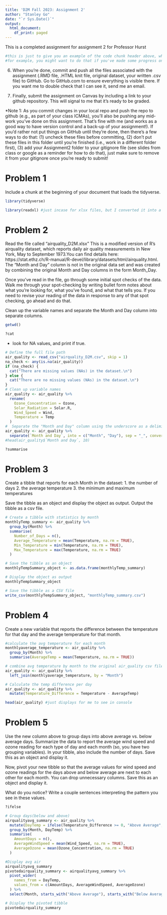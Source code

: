 ```yaml
---
title: 'D2M Fall 2023: Assignment 2'
author: "Stanley Go"
date: "`r Sys.Date()`"
output:
  html_document:
    df_print: paged
---
```


This is a completed assignment for assignment 2 for Professor Hurst

```r
#this is just to give you an example of the code chunk header above, which is only necessary if you're submitting an assignment with code that won't run.
#for example, you might want to do that if you've made some progress on a problem, but aren't able to fully complete it. Rather than submitting nothing, submit what you've done so far. 
```

6. When you're done, commit and push all the files associated with the assignment (.RMD file, .HTML knit file, original dataset, your written .csv file) to GitHub. Go to GitHub.com to ensure everything is visible there. If you want me to double check that I can see it, send me an email. 

7. Finally, submit the assignment on Canvas by including a link to your github repository. This will signal to me that it's ready to be graded. 

*Note 1: As you commit changes in your local repo and push the repo to github (e.g., as part of your class ICMAs), you'll also be pushing any mid-work you've done on this assignment. That's fine with me (and works as a good way to have version control and a back-up of your assignment!). If you'd rather not put things on GitHub until they're done, then there's a few ways to do that: (1) uncheck these files before committing, (2) don't put these files in this folder until you're finished (i.e., work in a different folder first), (3) add your Assignment2 folder to your gitignore file (see slides from class or google as a reminder for how to do that), just make sure to remove it from your gitignore once you're ready to submit!

# Problem 1

Include a chunk at the beginning of your document that loads the tidyverse.
```r
library(tidyverse) 

```
```r
library(readxl) #just incase for xlsx files, but I converted it into a csv file prior so I can use tidy verse
```


# Problem 2

Read the file called "airquality_D2M.xlsx"
This is a modified version of R's airquality dataset, which reports daily air quality measurements in New York, May to September 1973.You can find details here: https://stat.ethz.ch/R-manual/R-devel/library/datasets/html/airquality.html. The "Month and Day" column is not in the original data set and was created by combining the original Month and Day columns in the form Month_Day. 

Once you've read in the file, go through some initial spot checks of the data. Walk me through your spot-checking by writing bullet form notes about what you're looking for, what you've found, and what that tells you. If you need to revise your reading of the data in response to any of that spot checking, go ahead and do that. 

Clean up the variable names and separate the Month and Day column into separate columns. 
```r
getwd()
```

```r
?cat
```
- look for NA values, and print if true. 
```r
# Define the full file path 
air_quality <- read_csv("airquality_D2M.csv", skip = 1)
na_check <- any(is.na(air_quality))
if (na_check) {
  cat("There are missing values (NAs) in the dataset.\n")
} else {
  cat("There are no missing values (NAs) in the dataset.\n")
}
# Clean up variable names
air_quality <- air_quality %>%
  rename(
    Ozone_Concentration = Ozone,
    Solar_Radiation = Solar.R,
    Wind_Speed = Wind,
    Temperature = Temp
  )
#  Separate the "Month and Day" column using the underscore as a delimiter
air_quality <- air_quality %>%
  separate(`Month and Day`, into = c("Month", "Day"), sep = "_", convert = TRUE)
#head(air_quality$`Month and Day`, 10)
```

```r
?summarise
```

# Problem 3

Create a tibble that reports for each Month in the dataset: 
1. the number of days
2. the average temperature
3. the minimum and maximum temperatures

Save the tibble as an object and display the object as output.
Output the tibble as a csv file. 
```r
# Create a tibble with statistics by month
monthlyTemp_summary <- air_quality %>%
  group_by(Month) %>%
  summarise(
    Number_of_Days = n(),
    Average_Temperature = mean(Temperature, na.rm = TRUE),
    Min_Temperature = min(Temperature, na.rm = TRUE),
    Max_Temperature = max(Temperature, na.rm = TRUE)
  )

# Save the tibble as an object
monthlyTempSummary_object <- as.data.frame(monthlyTemp_summary)

# Display the object as output
monthlyTempSummary_object

# Save the tibble as a CSV file
write_csv(monthlyTempSummary_object, "monthlyTemp_summary.csv")
```


# Problem 4

Create a new variable that reports the difference between the temperature for that day and the average temperature for that month. 
```r
#calculate the avg temperature for each month
monthlyaverage_temperature <- air_quality %>%
  group_by(Month) %>%
  summarise(AverageTemp = mean(Temperature, na.rm = TRUE))

# combine avg temperature by month to the original air_quality csv file
air_quality <- air_quality %>%
  left_join(monthlyaverage_temperature, by = "Month")

# Calculate the temp difference per day
air_quality <- air_quality %>%
  mutate(Temperature_Difference = Temperature - AverageTemp)

head(air_quality) #just displays for me to see in console 
```




# Problem 5

Use the new column above to group days into above average vs. below average days. Summarize the data to report the average wind speed and ozone reading for each type of day and each month (so, you have two grouping variables). In your tibble, also include the number of days. Save this as an object and display it.

Now, pivot your new tibble so that the average values for wind speed and ozone readings for the days above and below average are next to each other for each month. You can drop unnecessary columns. Save this as an object and display it.

What do you notice? Write a couple sentences interpreting the pattern you see in these values. 
```r
?ifelse
```

```r
# Group days(below and above)
airqualityavg_summary <- air_quality %>%
  mutate(DayTemp = ifelse(Temperature_Difference >= 0, "Above Average", "Below Average")) %>%
  group_by(Month, DayTemp) %>%
  summarise(
    AmountDays = n(),
    AverageWindSpeed = mean(Wind_Speed, na.rm = TRUE),
    AverageOzone = mean(Ozone_Concentration, na.rm = TRUE)
  )

#Display avg air
airqualityavg_summary
pivotedairquality_summary <- airqualityavg_summary %>%
  pivot_wider(
    names_from = DayTemp,
    values_from = c(AmountDays, AverageWindSpeed, AverageOzone)
  ) %>%
  select(Month, starts_with("Above Average"), starts_with("Below Average"))

# Display the pivoted tibble
pivotedairquality_summary
```





